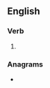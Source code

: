 ==English==

===Verb===
{{head|en|verb form}}

# {{en-past of|lathe}}

===Anagrams===
* {{anagrams|en|daleth|dealth|halted|ladeth}}